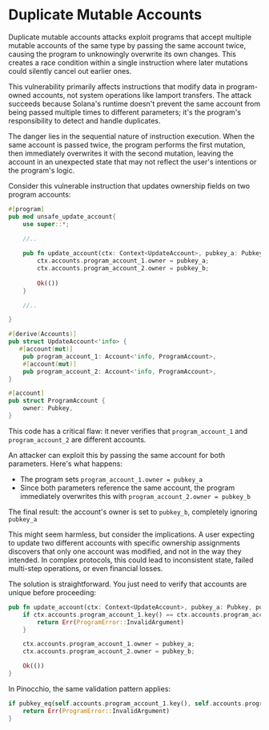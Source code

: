 
# Duplicate Mutable Accounts

Duplicate mutable accounts attacks exploit programs that accept multiple mutable accounts of the same type by passing the same account twice, causing the program to unknowingly overwrite its own changes. This creates a race condition within a single instruction where later mutations could silently cancel out earlier ones.

This vulnerability primarily affects instructions that modify data in program-owned accounts, not system operations like lamport transfers. The attack succeeds because Solana's runtime doesn't prevent the same account from being passed multiple times to different parameters; it's the program's responsibility to detect and handle duplicates.

The danger lies in the sequential nature of instruction execution. When the same account is passed twice, the program performs the first mutation, then immediately overwrites it with the second mutation, leaving the account in an unexpected state that may not reflect the user's intentions or the program's logic.

<ArticleSection name="Anchor" id="anchor" level="h2" />

Consider this vulnerable instruction that updates ownership fields on two program accounts:

```rust
#[program]
pub mod unsafe_update_account{
    use super::*;
    
    //..

    pub fn update_account(ctx: Context<UpdateAccount>, pubkey_a: Pubkey, pubkey_b: Pubkey) -> Result<()> {
        ctx.accounts.program_account_1.owner = pubkey_a;
        ctx.accounts.program_account_2.owner = pubkey_b;
        
        Ok(())
    }

    //..

}

#[derive(Accounts)]
pub struct UpdateAccount<'info> {
   #[account(mut)]
    pub program_account_1: Account<'info, ProgramAccount>,
    #[account(mut)]
    pub program_account_2: Account<'info, ProgramAccount>,
}

#[account]
pub struct ProgramAccount {
    owner: Pubkey,
}
```

This code has a critical flaw: it never verifies that `program_account_1` and `program_account_2` are different accounts.

An attacker can exploit this by passing the same account for both parameters. Here's what happens:
- The program sets `program_account_1.owner = pubkey_a`
- Since both parameters reference the same account, the program immediately overwrites this with `program_account_2.owner = pubkey_b`

The final result: the account's owner is set to `pubkey_b`, completely ignoring `pubkey_a`

This might seem harmless, but consider the implications. A user expecting to update two different accounts with specific ownership assignments discovers that only one account was modified, and not in the way they intended. In complex protocols, this could lead to inconsistent state, failed multi-step operations, or even financial losses.

The solution is straightforward. You just need to verify that accounts are unique before proceeding:

```rust
pub fn update_account(ctx: Context<UpdateAccount>, pubkey_a: Pubkey, pubkey_b: Pubkey) -> Result<()> {
    if ctx.accounts.program_account_1.key() == ctx.accounts.program_account_2.key() {
        return Err(ProgramError::InvalidArgument)
    }

    ctx.accounts.program_account_1.owner = pubkey_a;
    ctx.accounts.program_account_2.owner = pubkey_b;

    Ok(())
}
```

<ArticleSection name="Pinocchio" id="pinocchio" level="h2" />

In Pinocchio, the same validation pattern applies:

```rust
if pubkey_eq(self.accounts.program_account_1.key(), self.accounts.program_account_2.key()) {
    return Err(ProgramError::InvalidArgument)
}
```
